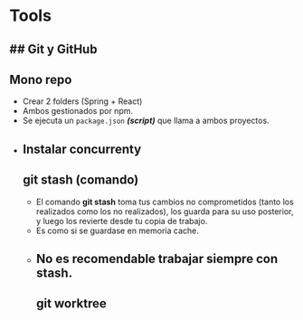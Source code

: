 # Tools
## Git y GitHub
---
## Mono repo
- Crear 2 folders (Spring + React)
- Ambos gestionados por npm.
- Se ejecuta un `package.json` ***(script)*** que llama a ambos proyectos.
- Instalar concurrenty
---
## git stash (comando)
    - El comando **git stash** toma tus cambios no comprometidos (tanto los realizados como los no realizados), los guarda para su uso posterior, y luego los revierte desde tu copia de trabajo. 
    - Es como si se guardase en memoria cache.
    - No es recomendable trabajar siempre con stash.
---
## git worktree
    